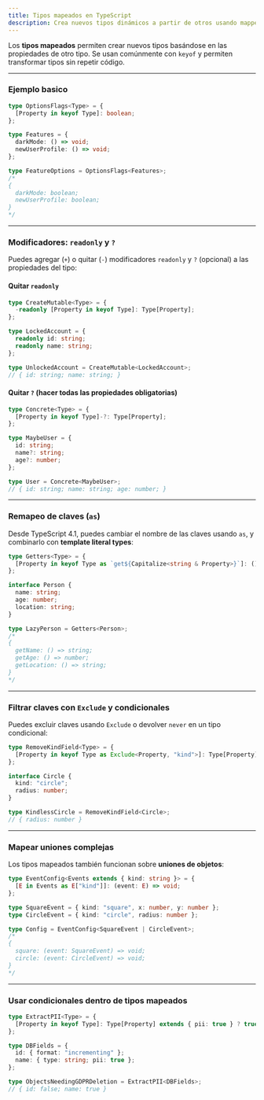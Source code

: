 ```yaml
---
title: Tipos mapeados en TypeScript
description: Crea nuevos tipos dinámicos a partir de otros usando mapped types en TypeScript. Aprende a modificar, remapear, filtrar y transformar propiedades de tipos existentes con técnicas potentes como keyof, as, infer, y condicionales.
---
```


Los **tipos mapeados** permiten crear nuevos tipos basándose en las propiedades de otro tipo. Se usan comúnmente con `keyof` y permiten transformar tipos sin repetir código.

---

### Ejemplo basico

```ts
type OptionsFlags<Type> = {
  [Property in keyof Type]: boolean;
};

type Features = {
  darkMode: () => void;
  newUserProfile: () => void;
};

type FeatureOptions = OptionsFlags<Features>;
/*
{
  darkMode: boolean;
  newUserProfile: boolean;
}
*/
```

---

### Modificadores: `readonly` y `?`

Puedes agregar (`+`) o quitar (`-`) modificadores `readonly` y `?` (opcional) a las propiedades del tipo:

#### Quitar `readonly`

```ts
type CreateMutable<Type> = {
  -readonly [Property in keyof Type]: Type[Property];
};

type LockedAccount = {
  readonly id: string;
  readonly name: string;
};

type UnlockedAccount = CreateMutable<LockedAccount>;
// { id: string; name: string; }
```

#### Quitar `?` (hacer todas las propiedades obligatorias)

```ts
type Concrete<Type> = {
  [Property in keyof Type]-?: Type[Property];
};

type MaybeUser = {
  id: string;
  name?: string;
  age?: number;
};

type User = Concrete<MaybeUser>;
// { id: string; name: string; age: number; }
```

---

### Remapeo de claves (`as`)

Desde TypeScript 4.1, puedes cambiar el nombre de las claves usando `as`, y combinarlo con **template literal types**:

```ts
type Getters<Type> = {
  [Property in keyof Type as `get${Capitalize<string & Property>}`]: () => Type[Property];
};

interface Person {
  name: string;
  age: number;
  location: string;
}

type LazyPerson = Getters<Person>;
/*
{
  getName: () => string;
  getAge: () => number;
  getLocation: () => string;
}
*/
```

---

### Filtrar claves con `Exclude` y condicionales

Puedes excluir claves usando `Exclude` o devolver `never` en un tipo condicional:

```ts
type RemoveKindField<Type> = {
  [Property in keyof Type as Exclude<Property, "kind">]: Type[Property];
};

interface Circle {
  kind: "circle";
  radius: number;
}

type KindlessCircle = RemoveKindField<Circle>;
// { radius: number }
```

---

### Mapear uniones complejas

Los tipos mapeados también funcionan sobre **uniones de objetos**:

```ts
type EventConfig<Events extends { kind: string }> = {
  [E in Events as E["kind"]]: (event: E) => void;
};

type SquareEvent = { kind: "square", x: number, y: number };
type CircleEvent = { kind: "circle", radius: number };

type Config = EventConfig<SquareEvent | CircleEvent>;
/*
{
  square: (event: SquareEvent) => void;
  circle: (event: CircleEvent) => void;
}
*/
```

---

### Usar condicionales dentro de tipos mapeados

```ts
type ExtractPII<Type> = {
  [Property in keyof Type]: Type[Property] extends { pii: true } ? true : false;
};

type DBFields = {
  id: { format: "incrementing" };
  name: { type: string; pii: true };
};

type ObjectsNeedingGDPRDeletion = ExtractPII<DBFields>;
// { id: false; name: true }
```


